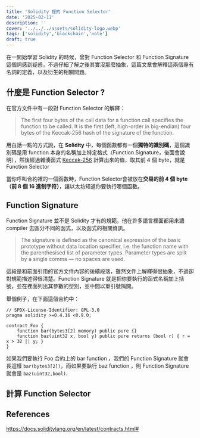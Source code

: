 ```yaml
---
title: 'Solidity 裡的 Function Selector'
date: '2025-02-11'
description: ''
cover: '../../../assets/solidity-logo.webp' 
tags: ['solidity','blockchain','note'] 
draft: true
---
```

在一開始學習 Solidity 的時候，曾對 Function Selector 和 Function Signature 這個詞感到疑惑，不過仔細了解之後其實沒那麼抽象，這篇文章會解釋這兩個專有名詞的定義，以及衍生的相關問題。

## 什麼是 Function Selector ? 

在官方文件中有一段對 Function Selector 的解釋：

> The first four bytes of the call data for a function call specifies the function to be called. It is the first (left, high-order in big-endian) four bytes of the Keccak-256 hash of the signature of the function.


用白話一點的方式說，在 **Solidity** 中，每個函數都有一個**獨特的識別碼**，這個識別碼是用 function 本身的名稱加上特定格式（Function Signature，後面會說明），然後經過雜湊函式 [Keccak-256](https://dev.to/shlok2740/keccak256-in-solidity-433m) 計算出來的值，取其前 4 個 byte，就是 Function Selector

當你呼叫合約裡的一個函數時，Function Selector會被放在**交易的前 4 個 byte（前 8 個 16 進制字符）**，讓以太坊知道你要執行哪個函數。

## Function Signature

Function Signature 並不是 Solidity 才有的規範，他在許多語言裡面都用來讓 compiler 去區分不同的函式，以及函式的相關資訊。

> The signature is defined as the canonical expression of the basic prototype without data location specifier, i.e. the function name with the parenthesised list of parameter types. Parameter types are split by a single comma — no spaces are used.

這段是和前面引用的官方文件內容的後續段落，雖然文件上解釋得很抽象，不過卻對規範描述得很清楚。Function Signature 就是把你要執行的函式名稱加上括號，並在裡面列出其參數的型別，並中間以單引號隔開。

舉個例子，在下面這個合約中：

```solidity 
// SPDX-License-Identifier: GPL-3.0
pragma solidity >=0.4.16 <0.9.0;

contract Foo {
    function bar(bytes3[2] memory) public pure {}
    function baz(uint32 x, bool y) public pure returns (bool r) { r = x > 32 || y; }
}
```

如果我們要執行 Foo 合約上的 bar function ，我們的 Function Signature 就會長這樣 `bar(bytes3[2])`，而如果要執行 baz function ，則 Function Signature 就會是 `baz(uint32,bool)`.


## 計算 Function Selector
## References
https://docs.soliditylang.org/en/latest/contracts.html#